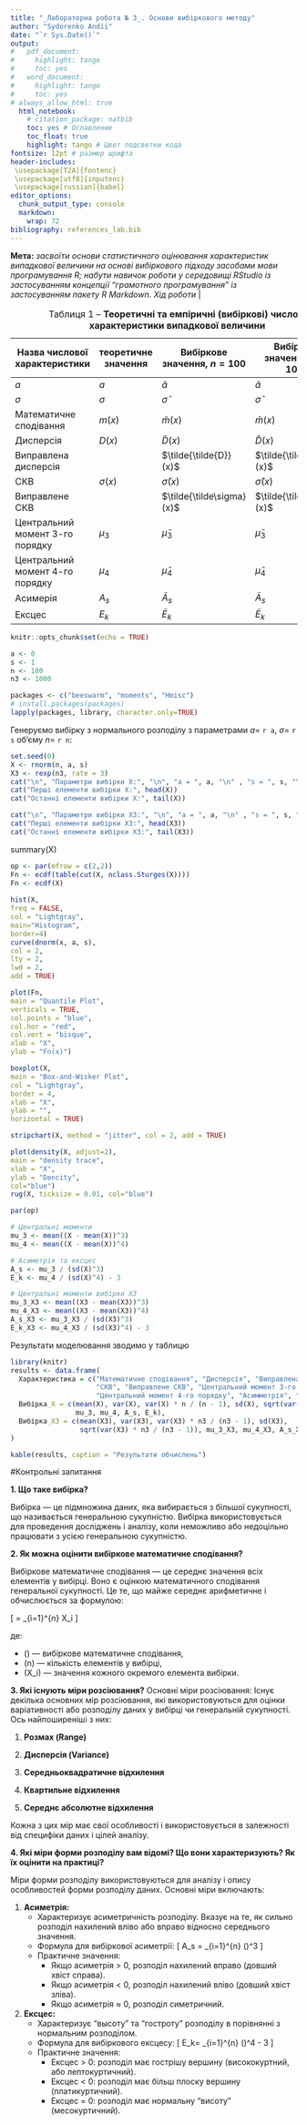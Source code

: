 ```yaml
---
title: "_Лабораторна робота № 3_. Основи вибіркового методу"
author: "Sydorenko Andii"
date: "`r Sys.Date()`"
output:
#   pdf_document:
#     highlight: tango
#     toc: yes
#   word_document:
#     highlight: tango
#     toc: yes
# always_allow_html: true
  html_notebook:
    # citation_package: natbib
    toc: yes # Оглавление
    toc_float: true
    highlight: tango # Цвет подсветки кода
fontsize: 12pt # размер шрифта
header-includes:
 \usepackage[T2A]{fontenc}
 \usepackage[utf8]{inputenc}
 \usepackage[russian]{babel}
editor_options: 
  chunk_output_type: console
  markdown: 
    wrap: 72
bibliography: references_lab.bib
---
```


**Мета:** *засвоїти основи статистичного оцінювання характеристик
випадкової величини на основі вибіркового підходу засобами мови
програмування R; набути навичок роботи у середовищі RStudio із
застосуванням концепції "грамотного програмування" із застосуванням
пакету R Markdown*.
*Хід роботи*
|

:Таблиця 1 -- __Теоретичні та емпіричні (вибіркові) числові характеристики випадкової величини__


Назва числової характеристики | теоретичне значення | Вибіркове значення, $n=100$ | Вибіркове значення, $n=1000$ |
--------|----|------|---------
$a$|$a$| $\tilde a$ | $\tilde a$
$\sigma$|$\sigma$|$\tilde{\sigma}$|${\tilde{\sigma}}$
Математичне сподівання|$m(x)$|$\tilde{m}(x)$|$\tilde{m}(x)$
Дисперсія|$D(x)$|$\tilde{D}(x)$|$\tilde{D}(x)$
Виправлена дисперсія||$\tilde{\tilde{D}}(x)$|$\tilde{\tilde{D}}(x)$
СКВ|$\sigma(x)$|$\tilde{\sigma}(x)$|$\tilde{\sigma}(x)$
Виправлене СКВ||$\tilde{\tilde\sigma}(x)$|$\tilde{\tilde\sigma}(x)$
Центральний момент $3$-го порядку|$\mu_3$|$\tilde{\mu}_3$|$\tilde{\mu}_3$
Центральний момент $4$-го порядку|$\mu_4$|$\tilde{\mu}_4$|$\tilde{\mu}_4$
Асимерія|$A_s$|$\tilde{A}_s$|$\tilde{A}_s$
Ексцес|$E_k$|$\tilde{E}_k$|$\tilde{E}_k$


```r
knitr::opts_chunk$set(echo = TRUE)
```

```r

a <- 0
s <- 1
n <- 100
n3 <- 1000
```

```r
packages <- c("beeswarm", "moments", "Hmisc")
# install.packages(packages)
lapply(packages, library, character.only=TRUE)
```
Генеруємо вибірку з нормального розподілу з параметрами $a=$ `r a`, $\sigma=$ `r s` об'єму $n=$ `r n`:

```r
set.seed(0) 
X <- rnorm(n, a, s)
X3 <- rexp(n3, rate = 3)
cat("\n", "Параметри вибірки X:", "\n", "a = ", a, "\n" , "s = ", s, "\n" , "n = ", n, "\n")
cat("Перші елементи вибірки X:", head(X))
cat("Останні елементи вибірки X:", tail(X))

cat("\n", "Параметри вибірки X3:", "\n", "a = ", a, "\n" , "s = ", s, "\n" , "n =  ", n3, "\n")
cat("Перші елементи вибірки X3:", head(X3))
cat("Останні елементи вибірки X3:", tail(X3))
```

summary(X)

```r
op <- par(mfrow = c(2,2))
Fn <- ecdf(table(cut(X, nclass.Sturges(X))))
Fn <- ecdf(X)
  
hist(X,
freq = FALSE,
col = "Lightgray",
main="Histogram",
border=4)
curve(dnorm(x, a, s),
col = 2,
lty = 2,
lwd = 2,
add = TRUE)

plot(Fn,
main = "Quantile Plot",
verticals = TRUE,
col.points = "blue",
col.hor = "red",
col.vert = "bisque",
xlab = "X",
ylab = "Fn(x)")

boxplot(X,
main = "Box-and-Wisker Plot",
col = "Lightgray",
border = 4,
xlab = "X",
ylab = "",
horizontal = TRUE) 

stripchart(X, method = "jitter", col = 2, add = TRUE) 

plot(density(X, adjust=2),
main = "density trace",
xlab = "X",
ylab = "Dencity",
col="blue")
rug(X, ticksize = 0.01, col="blue")
```

```r
par(op)

# Центральні моменти
mu_3 <- mean((X - mean(X))^3) 
mu_4 <- mean((X - mean(X))^4)  

# Асиметрія та ексцес
A_s <- mu_3 / (sd(X)^3) 
E_k <- mu_4 / (sd(X)^4) - 3  

# Центральні моменти вибірки X3
mu_3_X3 <- mean((X3 - mean(X3))^3)
mu_4_X3 <- mean((X3 - mean(X3))^4)
A_s_X3 <- mu_3_X3 / (sd(X3)^3)
E_k_X3 <- mu_4_X3 / (sd(X3)^4) - 3
```

Результати моделювання зводимо у таблицю

```r
library(knitr)
results <- data.frame(
  Характеристика = c("Математичне сподівання", "Дисперсія", "Виправлена дисперсія", 
                     "СКВ", "Виправлене СКВ", "Центральний момент 3-го порядку",
                     "Центральний момент 4-го порядку", "Асимметрія", "Ексцес"),
  Вибірка_X = c(mean(X), var(X), var(X) * n / (n - 1), sd(X), sqrt(var(X) * n / (n - 1)),
                mu_3, mu_4, A_s, E_k),
  Вибірка_X3 = c(mean(X3), var(X3), var(X3) * n3 / (n3 - 1), sd(X3), 
                 sqrt(var(X3) * n3 / (n3 - 1)), mu_3_X3, mu_4_X3, A_s_X3, E_k_X3)
)

kable(results, caption = "Результати обчислень")
```


 #Контрольні запитання 
 
 __1. Що таке вибірка?__
 
 Вибірка — це підмножина даних, яка вибирається з більшої сукупності, що називається генеральною сукупністю. Вибірка використовується для проведення досліджень і аналізу, коли неможливо або недоцільно працювати з усією генеральною сукупністю.
 
 __2. Як можна оцінити вибіркове математичне сподівання?__
 
 Вибіркове математичне сподівання — це середнє значення всіх елементів у вибірці. Воно є оцінкою математичного сподівання генеральної сукупності. Це те, що майже середнє арифметичне і обчислюється за формулою:

\[
\overline{X} = \frac{1}{n} \sum_{i=1}^{n} X_i
\]

де:

- \(\overline{X}\) — вибіркове математичне сподівання,
- \(n\) — кількість елементів у вибірці,
- \(X_i\) — значення кожного окремого елемента вибірки.
 
 __3. Які існують міри розcіювання?__
 Основні міри розсіювання:
Існує декілька основних мір розсіювання, які використовуються для оцінки варіативності або розподілу даних у вибірці чи генеральній сукупності. Ось найпоширеніші з них:

1. **Розмах (Range)**

2. **Дисперсія (Variance)**

3. **Середньоквадратичне відхилення**

4. **Квартильне відхилення**

5. **Середнє абсолютне відхилення**

Кожна з цих мір має свої особливості і використовується в залежності від специфіки даних і цілей аналізу.

 __4. Які міри форми розподілу вам відомі? Що вони характеризують? Як їх оцінити на практиці?__
 
Міри форми розподілу використовуються для аналізу і опису особливостей форми розподілу даних. Основні міри включають:

1. **Асиметрія:**
   - Характеризує асиметричність розподілу. Вказує на те, як сильно розподіл нахилений вліво або вправо відносно середнього значення.
   - Формула для вибіркової асиметрії:
     \[
     A_s = \frac{1}{n} \sum_{i=1}^{n} \left(\frac{X_i - \overline{X}}{s}\right)^3
     \]
   - Практичне значення:
     - Якщо асиметрія > 0, розподіл нахилений вправо (довший хвіст справа).
     - Якщо асиметрія < 0, розподіл нахилений вліво (довший хвіст зліва).
     - Якщо асиметрія ≈ 0, розподіл симетричний.

2. **Ексцес:**
   - Характеризує "высоту" та "гостроту" розподілу в порівнянні з нормальним розподілом.
   - Формула для вибіркового ексцесу:
     \[
     E_k= \frac{1}{n} \sum_{i=1}^{n} \left(\frac{X_i - \overline{X}}{s}\right)^4 - 3
     \]
   - Практичне значення:
     - Ексцес > 0: розподіл має гострішу вершину (висококуртний, або лептокуртичний).
     - Ексцес < 0: розподіл має більш плоску вершину (платикуртичний).
     - Ексцес = 0: розподіл має нормальну "висоту" (месокуртичний).

